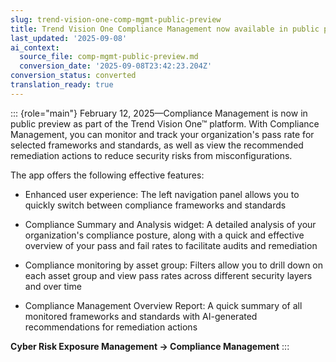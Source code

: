 ```yaml
---
slug: trend-vision-one-comp-mgmt-public-preview
title: Trend Vision One Compliance Management now available in public preview
last_updated: '2025-09-08'
ai_context:
  source_file: comp-mgmt-public-preview.md
  conversion_date: '2025-09-08T23:42:23.204Z'
conversion_status: converted
translation_ready: true
---
```


::: {role="main"}
February 12, 2025—Compliance Management is now in public preview as part of the Trend Vision One™ platform. With Compliance Management, you can monitor and track your organization's pass rate for selected frameworks and standards, as well as view the recommended remediation actions to reduce security risks from misconfigurations.

The app offers the following effective features:

- Enhanced user experience: The left navigation panel allows you to quickly switch between compliance frameworks and standards

- Compliance Summary and Analysis widget: A detailed analysis of your organization's compliance posture, along with a quick and effective overview of your pass and fail rates to facilitate audits and remediation

- Compliance monitoring by asset group: Filters allow you to drill down on each asset group and view pass rates across different security layers and over time

- Compliance Management Overview Report: A quick summary of all monitored frameworks and standards with AI-generated recommendations for remediation actions

**Cyber Risk Exposure Management → Compliance Management**
:::
